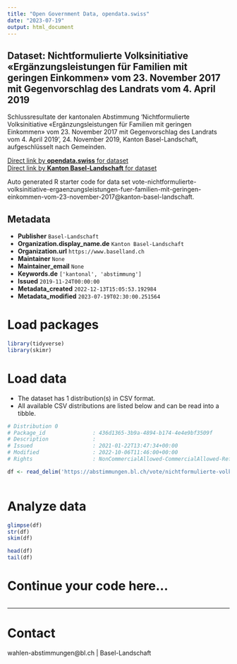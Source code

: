 ```yaml
---
title: "Open Government Data, opendata.swiss"
date: "2023-07-19"
output: html_document
---
```


## Dataset: Nichtformulierte Volksinitiative «Ergänzungsleistungen für Familien mit geringen Einkommen» vom 23. November 2017 mit Gegenvorschlag des Landrats vom 4. April 2019

Schlussresultate der kantonalen Abstimmung 'Nichtformulierte Volksinitiative «Ergänzungsleistungen für Familien mit geringen Einkommen» vom 23. November 2017 mit Gegenvorschlag des Landrats vom 4. April 2019', 24. November 2019, Kanton Basel-Landschaft, aufgeschlüsselt nach Gemeinden.

[Direct link by **opendata.swiss** for dataset](https://opendata.swiss/de/dataset/nichtformulierte-volksinitiative-erganzungsleistungen-fur-familien-mit-geringen-einkommen-2019)<br>
[Direct link by **Kanton Basel-Landschaft** for dataset](https://abstimmungen.bl.ch/vote/nichtformulierte-volksinitiative-ergaenzungsleistungen-fuer-familien-mit-geringen-einkommen-vom-23-november-2017/data)

Auto generated R starter code for data set vote-nichtformulierte-volksinitiative-ergaenzungsleistungen-fuer-familien-mit-geringen-einkommen-vom-23-november-2017@kanton-basel-landschaft.

## Metadata

- **Publisher** `Basel-Landschaft`
- **Organization.display_name.de** `Kanton Basel-Landschaft`
- **Organization.url** `https://www.baselland.ch`
- **Maintainer** `None`
- **Maintainer_email** `None`
- **Keywords.de** `['kantonal', 'abstimmung']`
- **Issued** `2019-11-24T00:00:00`
- **Metadata_created** `2022-12-13T15:05:53.192984`
- **Metadata_modified** `2023-07-19T02:30:00.251564`


# Load packages

```r

library(tidyverse)
library(skimr)

```

# Load data

-   The dataset has 1 distribution(s) in CSV format.
-   All available CSV distributions are listed below and can be read into a tibble.

```r

# Distribution 0
# Package_id               : 436d1365-3b9a-4894-b174-4e4e9bf3509f
# Description              : 
# Issued                   : 2021-01-22T13:47:34+00:00
# Modified                 : 2022-10-06T11:46:00+00:00
# Rights                   : NonCommercialAllowed-CommercialAllowed-ReferenceRequired

df <- read_delim('https://abstimmungen.bl.ch/vote/nichtformulierte-volksinitiative-ergaenzungsleistungen-fuer-familien-mit-geringen-einkommen-vom-23-november-2017/data-csv')



```

# Analyze data

```r

glimpse(df)
str(df)
skim(df)

head(df)
tail(df)

```

# Continue your code here...

```r

```

------------------------------------------------------------------------

# Contact

wahlen-abstimmungen@bl.ch | Basel-Landschaft
